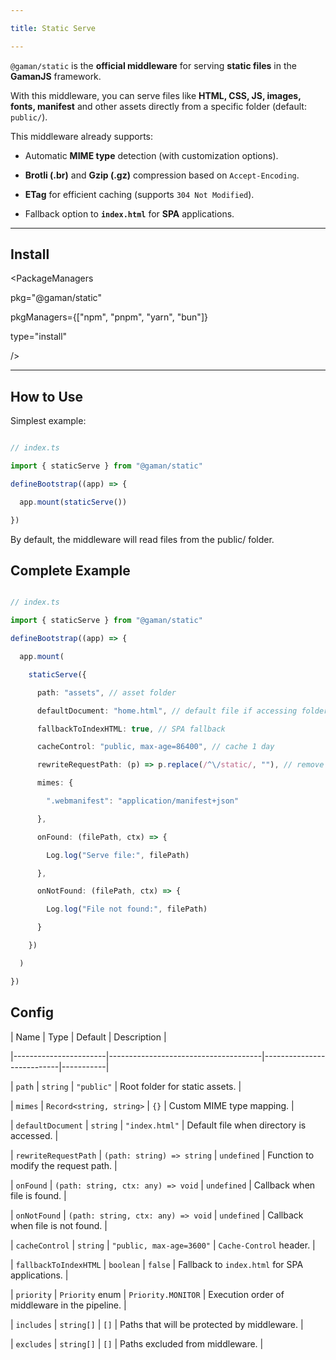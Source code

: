 ```yaml
---

title: Static Serve

---
```


`@gaman/static` is the **official middleware** for serving **static files** in the **GamanJS** framework.

With this middleware, you can serve files like **HTML, CSS, JS, images, fonts, manifest** and other assets directly from a specific folder (default: `public/`).

This middleware already supports:

- Automatic **MIME type** detection (with customization options).

- **Brotli (.br)** and **Gzip (.gz)** compression based on `Accept-Encoding`.

- **ETag** for efficient caching (supports `304 Not Modified`).

- Fallback option to **`index.html`** for **SPA** applications.

---

## Install


<PackageManagers

  pkg="@gaman/static"

  pkgManagers={["npm", "pnpm", "yarn", "bun"]}

  type="install"

 />

---

## How to Use

Simplest example:

```ts

// index.ts

import { staticServe } from "@gaman/static"

defineBootstrap((app) => {

  app.mount(staticServe())

})

```

By default, the middleware will read files from the public/ folder.

## Complete Example

```ts

// index.ts

import { staticServe } from "@gaman/static"

defineBootstrap((app) => {

  app.mount(

    staticServe({

      path: "assets", // asset folder

      defaultDocument: "home.html", // default file if accessing folder

      fallbackToIndexHTML: true, // SPA fallback

      cacheControl: "public, max-age=86400", // cache 1 day

      rewriteRequestPath: (p) => p.replace(/^\/static/, ""), // remove prefix

      mimes: {

        ".webmanifest": "application/manifest+json"

      },

      onFound: (filePath, ctx) => {

        Log.log("Serve file:", filePath)

      },

      onNotFound: (filePath, ctx) => {

        Log.log("File not found:", filePath)

      }

    })

  )

})

```

## Config

| Name                  | Type                                 | Default                   | Description |

|-----------------------|--------------------------------------|---------------------------|-----------|

| `path`                | `string`                            | `"public"`                | Root folder for static assets. |

| `mimes`               | `Record<string, string>`            | `{}`                      | Custom MIME type mapping. |

| `defaultDocument`     | `string`                            | `"index.html"`            | Default file when directory is accessed. |

| `rewriteRequestPath`  | `(path: string) => string`          | `undefined`               | Function to modify the request path. |

| `onFound`             | `(path: string, ctx: any) => void`  | `undefined`               | Callback when file is found. |

| `onNotFound`          | `(path: string, ctx: any) => void`  | `undefined`               | Callback when file is not found. |

| `cacheControl`        | `string`                            | `"public, max-age=3600"`  | `Cache-Control` header. |

| `fallbackToIndexHTML` | `boolean`                           | `false`                   | Fallback to `index.html` for SPA applications. |

| `priority`            | `Priority` enum                     | `Priority.MONITOR`        | Execution order of middleware in the pipeline. |

| `includes`            | `string[]`                          | `[]`                      | Paths that will be protected by middleware. |

| `excludes`            | `string[]`                          | `[]`                      | Paths excluded from middleware. |